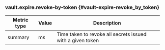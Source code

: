 ### vault.expire.revoke-by-token {#vault-expire-revoke_by_token}

Metric type | Value | Description
----------- | ----- | -----------
summary     | ms    | Time taken to revoke all secrets issued with a given token
